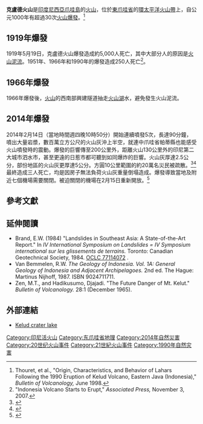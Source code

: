 {{Infobox mountain
|Name = 克盧德火山
|Photo = COLLECTIE TROPENMUSEUM Solfataren in de krater van de vulkaan Gunung Kelud TMnr 10023721.jpg
|Photo size = 
|Caption = 1919年時的火山口
|pushpin_map = Indonesia
|pushpin_label_position = <!-- the position of the pushpin label: left, right, top, bottom, none -->
|pushpin_map_caption = 克盧德火山的位置
|pushpin_mapsize =
|coordinates_ref = 
|latd=7 |latm=55 |lats=48 |latNS=S
|longd=112 |longm=18 |longs=29 |longEW=E
|Elevation = 1,731米
|Location = {{INA}}[[東爪哇省|東爪哇省]]
|Range = 
|Prominence = 
|Parent peak = 
|Coordinates = 
|Topographic map = 
|Type = [[複式火山|複式火山]]
|Volcanic_Arc/Belt= [[環太平洋火山帶|環太平洋火山帶]]
|Age = 
|Last eruption = 2014年
|First ascent = 
|Easiest route = 
|Grid_ref_UK = 
|Grid_ref_Ireland = 
|Listing = 
|Translation = 
|Language = 
|Pronunciation = 
}}

'''克盧德火山'''是[[印度尼西亞|印度尼西亞]][[爪哇島|爪哇島]]的[[火山|火山]]，位於[[東爪哇省|東爪哇省]]的[[環太平洋火山帶|環太平洋火山帶]]上，自公元1000年有超過30次[[火山爆發|火山爆發]]。<ref>Thouret, et al., "Origin, Characteristics, and Behavior of Lahars Following the 1990 Eruption of Kelud Volcano, Eastern Java (Indonesia)," ''Bulletin of Volcanology,'' June 1998.</ref>

== 1919年爆發 ==
1919年5月19日，克盧德火山爆發造成約5,000人死亡，其中大部分人的原因是[[火山泥流|火山泥流]]。1951年、1966年和1990年的爆發造成250人死亡<ref name="AP">"Indonesia Volcano Starts to Erupt," ''Associated Press,'' November 3, 2007.</ref>。

== 1966年爆發 ==
1966年爆發後，[[火山|火山]]的西南部興建隧道抽走[[火山湖|火山湖]]水，避免發生火山泥流。

== 2014年爆發 ==
2014年2月14日（當地時間週四晚10時50分）開始連續噴發5次，長達90分鐘，噴出大量岩漿，數百萬立方公尺的火山灰沖上半空，就連中爪哇省帕蒂縣也能感受火山噴發時的震動。爆發的巨響傳至200公里外，距離火山130公里外的印尼第二大城市泗水市，甚至更遠的日惹市都可聽到如同爆炸的巨響。火山灰厚達2.5公分，部份地區的火山灰更厚達5公分。方圓10公里範圍的約20萬名災民被疏散。<ref>{{Cite web |url=http://news.sinchew.com.my/node/349143 |title=爪哇島火山爆發3死‧20萬人撤離 |access-date=2014-11-02 |archive-url=https://web.archive.org/web/20141102131746/http://news.sinchew.com.my/node/349143 |archive-date=2014-11-02 |dead-url=yes }}</ref><ref>{{cite web|url=http://hk.news.yahoo.com/%E5%8D%B0%E5%B0%BC%E5%85%8B%E7%9B%A7%E5%BE%B7%E7%81%AB%E5%B1%B1%E5%99%B4%E7%99%BC2%E6%AD%BB20%E8%90%AC%E4%BA%BA%E7%96%8F%E6%95%A3-063000237.html|title=印尼克盧德火山噴發2死20萬人疏散|publisher=''[[香港電台|香港電台]]''|date=2014年2月14日|accessdate=2014年2月17日|archive-date=2018年1月13日|archive-url=https://web.archive.org/web/20180113035759/https://hk.news.yahoo.com/%E5%8D%B0%E5%B0%BC%E5%85%8B%E7%9B%A7%E5%BE%B7%E7%81%AB%E5%B1%B1%E5%99%B4%E7%99%BC2%E6%AD%BB20%E8%90%AC%E4%BA%BA%E7%96%8F%E6%95%A3-063000237.html|dead-url=no}}</ref>最終造成三人死亡，均是因房子無法負荷火山灰重量倒塌造成。爆發導致當地及附近七個機場需要關閉。被迫關閉的機場在2月15日重新開放。<ref>{{cite web|url=http://www.bbc.co.uk/zhongwen/trad/world/2014/02/140215_java_airports.shtml|title=印尼爪哇火山爆發第二日部分機場重開|date=2014年2月15日|publisher=''BBC中文網''}}</ref>

==參考文獻==
{{reflist}}

==延伸閱讀==
* Brand, E.W. (1984) "Landslides in Southeast Asia: A State-of-the-Art Report." In ''IV International Symposium on Landslides = IV Symposium international sur les glissements de terrains.'' Toronto: Canadian Geotechnical Society, 1984. [http://worldcat.org/oclc/77114072 OCLC 77114072] {{Wayback|url=http://worldcat.org/oclc/77114072 |date=20200327152010 }}.
* Van Bemmelen, R.W. ''The Geology of Indonesia. Vol. 1A: General Geology of Indonesia and Adjacent Archipelagoes.'' 2nd ed. The Hague: Martinus Nijhoff, 1987. ISBN 9024711711.
* Zen, M.T., and Hadikusumo, Djajadi. "The Future Danger of Mt. Kelut." ''Bulletin of Volcanology.'' 28:1 (December 1965).

==外部連結==
* [http://www.ulb.ac.be/sciences/cvl/Kelud/cud_Kelut.HTM Kelud crater lake] {{Wayback|url=http://www.ulb.ac.be/sciences/cvl/Kelud/cud_Kelut.HTM |date=20180310015853 }}

[[Category:印尼活火山|Category:印尼活火山]]
[[Category:东爪哇省地理|Category:东爪哇省地理]]
[[Category:2014年自然災害|Category:2014年自然災害]]
[[Category:20世纪火山事件|Category:20世纪火山事件]]
[[Category:21世紀火山事件|Category:21世紀火山事件]]
[[Category:1990年自然灾害|Category:1990年自然灾害]]